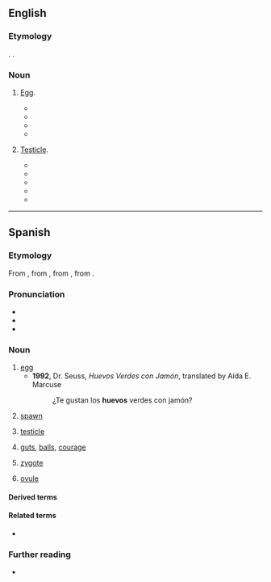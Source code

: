 ==English==

===Etymology===
{{bor|en|es|huevo||egg; testicle}}. {{doublet|en|ovum}}.

===Noun===
{{en-noun}}

# {{lb|en|Hispanicism}} [[egg|Egg]].
#* {{quote-book|en|year=2002 |title=School Library Journal: SLJ - Volume 48, Issues 5-8 |author= |page=155 |ISBN= |passage=Perro prances merrily down the path, balancing his '''huevo''' jauntily on his nose, to the amazement of some watching chickens. }}
#* {{quote-book|en|year=2010 |title=The Meat Lover's Meatless Cookbook |author=Kim O'Donnel |page= |ISBN=073821437X |passage=Day or night, '''huevos''' has long been a personal favorite, but they inevitably put me into a food coma. To lighten the load, I've slimmed down to just one '''huevo''', and instead amped up the ratio of black beans (simmered in a saucepan, not refried, with aromatics and spices). }}
#* {{quote-book|en|year=2015|title=Tijuana Book of the Dead |author=Luis Alberto Urrea |page=3 |ISBN=1619025159 |passage=you, who can't believe your Ma rose at 4:45 to fry one '''huevo''' and a slice of bologna laid on corn tortilla—border benedict— here's your chance to drag home $80 a week, for her electric. }}
#* {{quote-book|en|year=2016 |title=After A While Crocodile: Alexa's Diary |author=Dr. Brady Barr, Jennifer Keats Curtis |page= |ISBN=1628558350 |passage=It is hard to believe Jefe was only as big as a candy bar when he first came out of his '''huevo'''. }}
# {{lb|en|Hispanicism|usually|in the plural}} [[testicle|Testicle]].
#* {{quote-book|en|year=1988|title=Blue Desert |author=Charles Bowden |page=3 |ISBN=0816510814 |passage=The horse has no '''huevos'''. The horse is a mare. }}
#* {{quote-book|en|year=1995 |title= Hide-Out Canyon |author=Jack Curtis |page=137 |ISBN=0671793187 |passage="I'd give my left '''huevo''' for any one of them," Leonardo said. "But . . . but how?" }}
#* {{quote-book|en|year=1997 |title=Spirits of the High Mesa |author=Floyd Martínez |page= 11|ISBN=1558856781 |passage=They were giant wooly monsters with huge curl horns and yellow eyes that saw everything. And below hung big '''huevos'''. }}
#* {{quote-book|en|year=1997|title=A Sunburned Prayer |author=Marc Talbert |page=i |ISBN=0689813260 |passage=But lately his brother had started walking as if he had baseballs packed in his pants instead of '''huevos''' the size of a hummingbird's. }}
#* {{quote-book|en|year=2009|title=Lynnee Breedlove's One Freak Show |author=Lynn Breedlove |page= |ISBN= |passage=Go stand naked in front of a male plastic surgeon. “One breast's lower than the other, we'll have to fix that...” Oh yeah, Doc? Let's see what you got. One '''huevo's''' hanging lower than the other. }}

----

==Spanish==
{{wp|lang=es}}

===Etymology===
From {{inh|es|osp|hueuo}}, from {{inh|es|la|ōvum}}, from {{inh|es|itc-pro|*ōwom}}, from {{inh|es|ine-pro|*h₂ōwyóm}}.

===Pronunciation===
{{es-IPA}}
{{es-IPA|güevo|pre={{a|dialectal}}}}
{{es-IPA|vuevo|pre={{a|dialectal}}}}
* {{audio|es|LL-Q1321 (spa)-Rodelar-huevo.wav|Audio}}
* {{rhymes|es|ebo}}
* {{hyph|es|hue|vo}}

===Noun===
{{es-noun|m}}

# [[egg]]
#* '''1992''', Dr. Seuss, ''Huevos Verdes con Jamón'', translated by Aída E. Marcuse
#*: ¿Te gustan los '''huevos''' verdes con jamón?
# [[spawn]]
#: {{syn|es|hueva}}
# {{lb|es|vulgar|slang}} [[testicle]]
#: {{syn|es|testículo|tanate}}
# {{lb|es|vulgar|slang|in the plural}} [[gut]]s, [[ball]]s, [[courage]]
# {{lb|es|biology}} [[zygote]]
#: {{syn|es|cigoto}}
# {{lb|es|biology}} [[ovule]]
#: {{syn|es|óvulo}}

====Derived terms====
{{der3|es
|al freír de los huevos lo verá
|calientahuevos
|coger por los huevos
|cómeme los huevos
|costar un huevo
|cuando seas padre comerás huevos
|estar hasta los huevos
|huevito
|huevazo
|huevón
|a huevo
|{{l|es|huevo batido||beaten egg, egg wash}}
|huevo cocido
|huevo duro
|huevo escalfado
|huevo estrellado
|huevo frito
|huevos motuleños
|huevos picados
|huevos revueltos
|huevos rotos
|importar un huevo
|pisando huevos
|tocar los huevos
|un huevo
|y un huevo
}}

====Related terms====
* {{l|es|aovar}}

===Further reading===
* {{R:DRAE}}

{{C|es|Foods}}